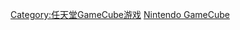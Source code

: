 {{Distinguished subcategory|GameCube游戏|作品}}

[[Category:任天堂GameCube游戏|Category:任天堂GameCube游戏]]
[[Category:平台独占游戏|Nintendo GameCube]]